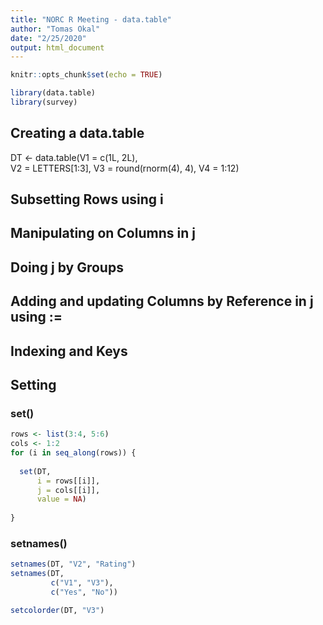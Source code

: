 ```yaml
---
title: "NORC R Meeting - data.table"
author: "Tomas Okal"
date: "2/25/2020"
output: html_document
---
```


```r
knitr::opts_chunk$set(echo = TRUE)

library(data.table)
library(survey)

```

## Creating a data.table

DT <- data.table(V1 = c(1L, 2L),         
                 V2 = LETTERS[1:3],
                 V3 = round(rnorm(4), 4),
                 V4 = 1:12)

## Subsetting Rows using i

## Manipulating on Columns in j

## Doing j by Groups

## Adding and updating Columns by Reference in j using :=

## Indexing and Keys

## Setting

### set()

```r
rows <- list(3:4, 5:6)
cols <- 1:2
for (i in seq_along(rows)) {
  
  set(DT,
      i = rows[[i]],
      j = cols[[i]],
      value = NA)
  
}
```

### setnames()

```r
setnames(DT, "V2", "Rating")
setnames(DT,
         c("V1", "V3"),
         c("Yes", "No"))
```

```r
setcolorder(DT, "V3")
```


